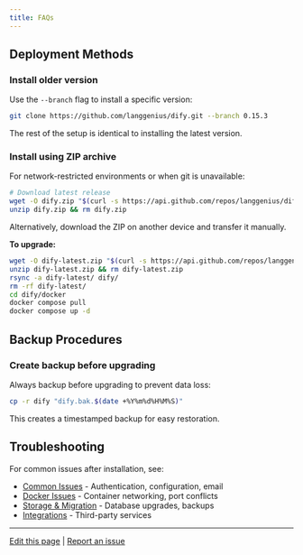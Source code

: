 ```yaml
---
title: FAQs
---
```


## Deployment Methods

### Install older version

Use the `--branch` flag to install a specific version:

```bash
git clone https://github.com/langgenius/dify.git --branch 0.15.3
```

The rest of the setup is identical to installing the latest version.

### Install using ZIP archive

For network-restricted environments or when git is unavailable:

```bash
# Download latest release
wget -O dify.zip "$(curl -s https://api.github.com/repos/langgenius/dify/releases/latest | jq -r '.zipball_url')"
unzip dify.zip && rm dify.zip
```

Alternatively, download the ZIP on another device and transfer it manually.

**To upgrade:**
```bash
wget -O dify-latest.zip "$(curl -s https://api.github.com/repos/langgenius/dify/releases/latest | jq -r '.zipball_url')"
unzip dify-latest.zip && rm dify-latest.zip
rsync -a dify-latest/ dify/
rm -rf dify-latest/
cd dify/docker
docker compose pull
docker compose up -d
```

## Backup Procedures

### Create backup before upgrading

Always backup before upgrading to prevent data loss:

```bash
cp -r dify "dify.bak.$(date +%Y%m%d%H%M%S)"
```

This creates a timestamped backup for easy restoration.

## Troubleshooting

For common issues after installation, see:
- [Common Issues](/en/self-hosting/troubleshooting/common-issues) - Authentication, configuration, email
- [Docker Issues](/en/self-hosting/troubleshooting/docker-issues) - Container networking, port conflicts
- [Storage & Migration](/en/self-hosting/troubleshooting/storage-and-migration) - Database upgrades, backups
- [Integrations](/en/self-hosting/troubleshooting/integrations) - Third-party services

---

[Edit this page](https://github.com/langgenius/dify-docs/edit/main/en/self-hosting/dify-community/faqs.mdx) | [Report an issue](https://github.com/langgenius/dify-docs/issues/new?template=docs.yml)


